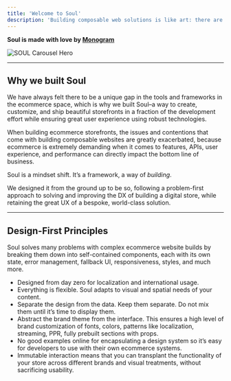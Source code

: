 ```yaml
---
title: 'Welcome to Soul'
description: 'Building composable web solutions is like art: there are no rules, just countless mediums (technologies). It is within the eye of the artist (engineer) to ‘paint’ these technologies and bring them together into a cohesive product that is greater than the sum of its parts. This was the foundational principle of Soul—it’s an opinionated yet completely customizable set of components to help you build a proper store grounded in proper design.'
---
```


**Soul is made with love by <a href="https://monogram.io" target="_blank">Monogram</a>**

![SOUL Carousel Hero](/soul/soul-introduction.webp)

---

## Why we built Soul

We have always felt there to be a unique gap in the tools and frameworks in the ecommerce space, which is why we built Soul–a way to create, customize, and ship beautiful storefronts in a fraction of the development effort while ensuring great user experience using robust technologies.

When building ecommerce storefronts, the issues and contentions that come with building composable websites are greatly exacerbated, because ecommerce is extremely demanding when it comes to features, APIs, user experience, and performance can directly impact the bottom line of business.

Soul is a mindset shift. It’s a framework, a way of _building_.

We designed it from the ground up to be so, following a problem-first approach to solving and improving the DX of building a digital store, while retaining the great UX of a bespoke, world-class solution.

---

## Design-First Principles

Soul solves many problems with complex ecommerce website builds by breaking them down into self-contained components, each with its own state, error management, fallback UI, responsiveness, styles, and much more.

- Designed from day zero for localization and international usage.
- Everything is flexible. Soul adapts to visual and spatial needs of your content.
- Separate the design from the data. Keep them separate. Do not mix them until it’s time to display them.
- Abstract the brand theme from the interface. This ensures a high level of brand customization of fonts, colors, patterns like localization, streaming, PPR, fully prebuilt sections with props.
- No good examples online for encapsulating a design system so it’s easy for developers to use with their own ecommerce systems.
- Immutable interaction means that you can transplant the functionality of your store across different brands and visual treatments, without sacrificing usability.
